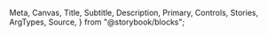   Meta,
  Canvas,
  Title,
  Subtitle,
  Description,
  Primary,
  Controls,
  Stories,
  ArgTypes,
  Source,
} from "@storybook/blocks";


<Meta of={LinkTitleStories} />

<Title />
<Subtitle />
<Description />
<Primary />
<Controls />

### Note

Currently, only 3 types of the links are included in the design system, which are:

- Titlte
- Body
- Navigation

This page showcases the **Title** link, which is used for links inside the body text.

### Features

The differences between the three types of links are mainly stylistic, such as color, text decoration, and animation. The typography is interchangeable within each type; for example, a Title link can be used with any title typography.

### Twig

#### Title Link

```twig
<a href={{ url }} class="link--title c-content-primary c-underline-secondary ani-underline">{{ text }}</a>
```
